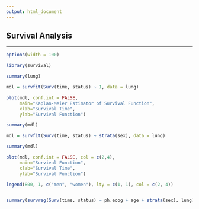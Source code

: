 ```yaml
---
output: html_document
---
```


## **Survival Analysis**

---

```r
options(width = 100)

library(survival)

summary(lung)

mdl = survfit(Surv(time, status) ~ 1, data = lung)

plot(mdl, conf.int = FALSE,
     main="Kaplan-Meier Estimator of Survival Function",
     xlab="Survival Time",
     ylab="Survival Function")

summary(mdl)

mdl = survfit(Surv(time, status) ~ strata(sex), data = lung)

summary(mdl)

plot(mdl, conf.int = FALSE, col = c(2,4),
     main="Survival Function",
     xlab="Survival Time",
     ylab="Survival Function")

legend(800, 1, c("men", "women"), lty = c(1, 1), col = c(2, 4))


summary(survreg(Surv(time, status) ~ ph.ecog + age + strata(sex), lung))
```